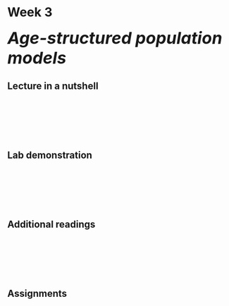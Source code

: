 # Week 3 {-} 
<div style = "font-size: 28pt"> **_Age-structured population models_**</div>

## Lecture in a nutshell {-}

<br>
<br>
<br>
<br>
<br>

## Lab demonstration {-}

<br>
<br>
<br>
<br>
<br>

## Additional readings {-}

<br>
<br>
<br>
<br>
<br>

## Assignments {-}

<br>
<br>
<br>
<br>
<br>


